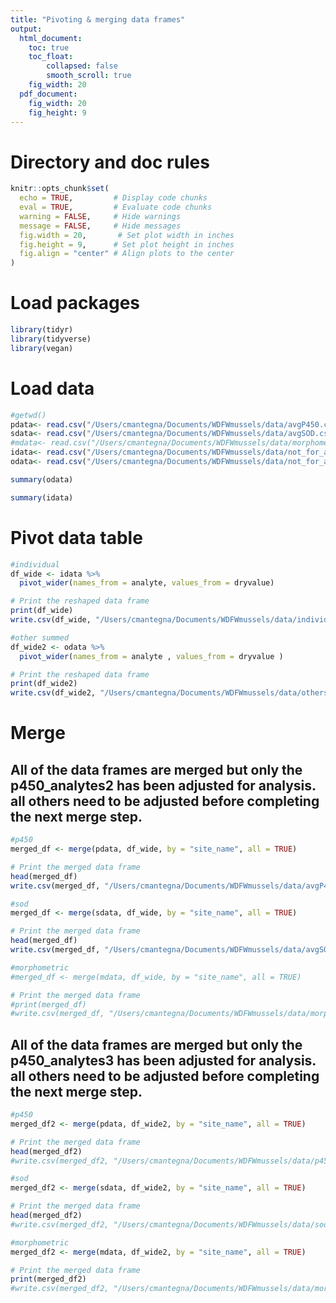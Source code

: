 ```yaml
---
title: "Pivoting & merging data frames"
output:
  html_document: 
    toc: true
    toc_float:
        collapsed: false
        smooth_scroll: true
    fig_width: 20
  pdf_document: 
    fig_width: 20
    fig_height: 9
---
```


# Directory and doc rules

```r

knitr::opts_chunk$set(
  echo = TRUE,         # Display code chunks
  eval = TRUE,         # Evaluate code chunks
  warning = FALSE,     # Hide warnings
  message = FALSE,     # Hide messages
  fig.width = 20,       # Set plot width in inches
  fig.height = 9,      # Set plot height in inches
  fig.align = "center" # Align plots to the center
)

```

# Load packages

```r
library(tidyr)
library(tidyverse)
library(vegan)

```

# Load data

```r

#getwd()
pdata<- read.csv("/Users/cmantegna/Documents/WDFWmussels/data/avgP450.csv")
sdata<- read.csv("/Users/cmantegna/Documents/WDFWmussels/data/avgSOD.csv")
#mdata<- read.csv("/Users/cmantegna/Documents/WDFWmussels/data/morphometricdata.csv")
idata<- read.csv("/Users/cmantegna/Documents/WDFWmussels/data/not_for_analysis/individual.csv")
odata<- read.csv("/Users/cmantegna/Documents/WDFWmussels/data/not_for_analysis/othersummed.csv")

```

```r
summary(odata)
```

```r
summary(idata)
```

# Pivot data table

```r
#individual
df_wide <- idata %>%
  pivot_wider(names_from = analyte, values_from = dryvalue)

# Print the reshaped data frame
print(df_wide)
write.csv(df_wide, "/Users/cmantegna/Documents/WDFWmussels/data/individual_wide.csv", row.names = FALSE)

#other summed
df_wide2 <- odata %>%
  pivot_wider(names_from = analyte , values_from = dryvalue )

# Print the reshaped data frame
print(df_wide2)
write.csv(df_wide2, "/Users/cmantegna/Documents/WDFWmussels/data/othersummed_wide.csv", row.names = FALSE)
```

# Merge 
## All of the data frames are merged but only the p450_analytes2 has been adjusted for analysis. all others need to be adjusted before completing the next merge step.
```r
#p450
merged_df <- merge(pdata, df_wide, by = "site_name", all = TRUE)

# Print the merged data frame
head(merged_df)
write.csv(merged_df, "/Users/cmantegna/Documents/WDFWmussels/data/avgP450_analytes.csv", row.names = FALSE)

#sod
merged_df <- merge(sdata, df_wide, by = "site_name", all = TRUE)

# Print the merged data frame
head(merged_df)
write.csv(merged_df, "/Users/cmantegna/Documents/WDFWmussels/data/avgSOD_analytes.csv", row.names = FALSE)

#morphometric
#merged_df <- merge(mdata, df_wide, by = "site_name", all = TRUE)

# Print the merged data frame
#print(merged_df)
#write.csv(merged_df, "/Users/cmantegna/Documents/WDFWmussels/data/morphometric_analytes2.csv", row.names = FALSE)

```

## All of the data frames are merged but only the p450_analytes3 has been adjusted for analysis. all others need to be adjusted before completing the next merge step.
```r
#p450
merged_df2 <- merge(pdata, df_wide2, by = "site_name", all = TRUE)

# Print the merged data frame
head(merged_df2)
#write.csv(merged_df2, "/Users/cmantegna/Documents/WDFWmussels/data/p450_analytes3.csv", row.names = FALSE)

#sod
merged_df2 <- merge(sdata, df_wide2, by = "site_name", all = TRUE)

# Print the merged data frame
head(merged_df2)
#write.csv(merged_df2, "/Users/cmantegna/Documents/WDFWmussels/data/sod_analytes3.csv", row.names = FALSE)

#morphometric
merged_df2 <- merge(mdata, df_wide2, by = "site_name", all = TRUE)

# Print the merged data frame
print(merged_df2)
#write.csv(merged_df2, "/Users/cmantegna/Documents/WDFWmussels/data/morphometric_analytes2.csv", row.names = FALSE)
```
